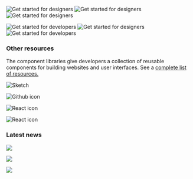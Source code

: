 


<FeatureCard
    color="dark"
    href="getting-started/designing"
    subTitle="Start"
    title="Designing"
    actionIcon="arrowRight"
    className="homepage-feature"
    >

<ArtDirection>

![Get started for designers](../images/homepage/getting-started-designers-mobile.png)
![Get started for designers](../images/homepage/getting-started-designers-tablet.png)
![Get started for designers](../images/homepage/getting-started-designers.png)

</ArtDirection>

</FeatureCard>

<FeatureCard
    color="dark"
    href="getting-started/coding"
    subTitle="Start"
    title="Coding"
    actionIcon="arrowRight"
    className="homepage-feature"
    >

<ArtDirection>

![Get started for developers](../images/homepage/getting-started-developers-mobile.png)
![Get started for designers](../images/homepage/getting-started-developers-tablet.png)
![Get started for developers](../images/homepage/getting-started-developers.png)

</ArtDirection>

</FeatureCard>

### Other resources

The component libraries give developers a collection of reusable components for
building websites and user interfaces. See a
[complete list of resources.](/resources)

<Row className="resource-card-group">
  <Column colMd={4} colLg={4} noGutterSm>
    <ResourceCard
      color="dark"
      subTitle="Sketch Theme libraries"
      href="/resources#theme-libraries"
      >

![Sketch](./../images/icon/sketch-symbol.svg)

</ResourceCard>
  </Column>
  <Column colMd={4} colLg={4} noGutterSm>
   <ResourceCard
       color="dark"
       subTitle="IBM.com Library Components Repo"
       href="https://github.com/carbon-design-system/ibm-dotcom-library"
       >

![Github icon](./../images/icon/github-inverse-icon.svg)
   
</ResourceCard>
  </Column>
<Column colLg={4} colMd={4} noGutterSm>
  <ResourceCard
    color="dark"
    subTitle="IBM.com Library Components React Storybook"
    href="https://ibmdotcom-react.netlify.com/?path=/story/*"
    >

![React icon](../images/icon/react-blue-icon.svg)

  </ResourceCard>
</Column>
<Column colLg={4} colMd={4} noGutterSm>
  <ResourceCard
    color="dark"
    subTitle="IBM.com Library Pattern React Storybook (experimental)"
    href="https://ibmdotcom-patterns-react-experimental.netlify.com/?path=/story/*"
    >

![React icon](../images/icon/react-blue-icon.svg)

  </ResourceCard>
</Column>
</Row>

### Latest news

<Row>
  <Column colLg={4} colMd={4} noGutterMdLeft>
<ArticleCard
    color="dark"
    title="Roadmap"
    author="Last updated"
    date="December 9, 2019"
    href="https://github.com/carbon-design-system/ibm-dotcom-library/wiki/Roadmap"
    >

![](../images/homepage/roadmap.jpg)

</ArticleCard>
</Column>
<Column colLg={4} colMd={4} noGutterMdLeft>
<ArticleCard
    color="dark"
    title="Release schedule"
    author="Last updated"
    date="December 13, 2019"
    href="https://github.com/carbon-design-system/ibm-dotcom-library/issues"
    >

![](../images/homepage/release_schedule.jpg)

</ArticleCard>
</Column>

<Column colLg={4} colMd={4} noGutterMdLeft>
<ArticleCard
    color="dark"
    title="Slack channel"
    author="Last updated"
    date="December 10, 2019"
    href="https://cognitive-app.slack.com/archives/C2PLX8GQ6"
    >

![](../images/homepage/slack.jpg)

</ArticleCard>
</Column>
</Row>
